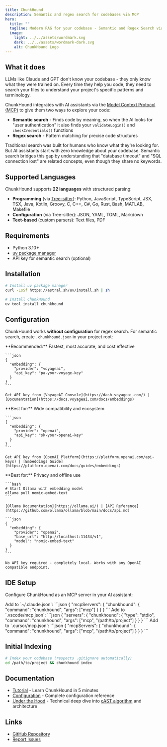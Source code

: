 ```yaml
---
title: ChunkHound
description: Semantic and regex search for codebases via MCP
hero:
  title: ""
  tagline: Modern RAG for your codebase - Semantic and Regex Search via MCP
  image:
    light: ../../assets/wordmark.svg
    dark: ../../assets/wordmark-dark.svg
    alt: ChunkHound Logo
---
```



## What it does

LLMs like Claude and GPT don't know your codebase - they only know what they were trained on. Every time they help you code, they need to search your files to understand your project's specific patterns and terminology.

ChunkHound integrates with AI assistants via the [Model Context Protocol (MCP)](https://modelcontextprotocol.io/) to give them two ways to explore your code:
- **Semantic search** - Finds code by meaning, so when the AI looks for "user authentication" it also finds your `validateLogin()` and `checkCredentials()` functions
- **Regex search** - Pattern matching for precise code structures

Traditional search was built for humans who know what they're looking for. But AI assistants start with zero knowledge about your codebase. Semantic search bridges this gap by understanding that "database timeout" and "SQL connection lost" are related concepts, even though they share no keywords.

## Supported Languages

ChunkHound supports **22 languages** with structured parsing:

- **Programming** (via [Tree-sitter](https://tree-sitter.github.io/tree-sitter/)): Python, JavaScript, TypeScript, JSX, TSX, Java, Kotlin, Groovy, C, C++, C#, Go, Rust, Bash, MATLAB, Makefile
- **Configuration** (via Tree-sitter): JSON, YAML, TOML, Markdown
- **Text-based** (custom parsers): Text files, PDF

## Requirements

- Python 3.10+
- [uv package manager](https://docs.astral.sh/uv/)
- API key for semantic search (optional)

## Installation

```bash
# Install uv package manager
curl -LsSf https://astral.sh/uv/install.sh | sh

# Install ChunkHound
uv tool install chunkhound
```

## Configuration

ChunkHound works **without configuration** for regex search. For semantic search, create `.chunkhound.json` in your project root:

<Tabs syncKey="provider">
  <TabItem label="VoyageAI">
    **Recommended:** Fastest, most accurate, and cost effective

    ```json
    {
      "embedding": {
        "provider": "voyageai",
        "api_key": "pa-your-voyage-key"
      }
    }
    ```

    Get API key from [VoyageAI Console](https://dash.voyageai.com/) | [Documentation](https://docs.voyageai.com/docs/embeddings)
  </TabItem>

  <TabItem label="OpenAI">
    **Best for:** Wide compatibility and ecosystem

    ```json
    {
      "embedding": {
        "provider": "openai",
        "api_key": "sk-your-openai-key"
      }
    }
    ```

    Get API key from [OpenAI Platform](https://platform.openai.com/api-keys) | [Embeddings Guide](https://platform.openai.com/docs/guides/embeddings)
  </TabItem>

  <TabItem label="Local">
    **Best for:** Privacy and offline use

    ```bash
    # Start Ollama with embedding model
    ollama pull nomic-embed-text
    ```

    [Ollama Documentation](https://ollama.ai/) | [API Reference](https://github.com/ollama/ollama/blob/main/docs/api.md)

    ```json
    {
      "embedding": {
        "provider": "openai",
        "base_url": "http://localhost:11434/v1",
        "model": "nomic-embed-text"
      }
    }
    ```

    No API key required - completely local. Works with any OpenAI compatible endpoint.
  </TabItem>
</Tabs>

## IDE Setup

Configure ChunkHound as an MCP server in your AI assistant:

<Tabs syncKey="ide-setup">
  <TabItem label="Claude Code">
    Add to `~/.claude.json`:
    ```json
    {
      "mcpServers": {
        "chunkhound": {
          "command": "chunkhound",
          "args": ["mcp"]
        }
      }
    }
    ```
  </TabItem>

  <TabItem label="VS Code">
    Add to `.vscode/mcp.json`:
    ```json
    {
      "servers": {
        "chunkhound": {
          "type": "stdio",
          "command": "chunkhound",
          "args": ["mcp", "/path/to/project"]
        }
      }
    }
    ```
  </TabItem>

  <TabItem label="Cursor">
    Add to `.cursor/mcp.json`:
    ```json
    {
      "mcpServers": {
        "chunkhound": {
          "command": "chunkhound",
          "args": ["mcp", "/path/to/project"]
        }
      }
    }
    ```
  </TabItem>
</Tabs>

## Initial Indexing

```bash
# Index your codebase (respects .gitignore automatically)
cd /path/to/project && chunkhound index
```

## Documentation

- [Tutorial](/chunkhound/tutorial/) - Learn ChunkHound in 5 minutes
- [Configuration](/chunkhound/configuration/) - Complete configuration reference
- [Under the Hood](/chunkhound/under-the-hood/) - Technical deep dive into [cAST algorithm](https://arxiv.org/pdf/2506.15655) and architecture

## Links

- [GitHub Repository](https://github.com/ofriw/chunkhound)
- [Report Issues](https://github.com/ofriw/chunkhound/issues)
